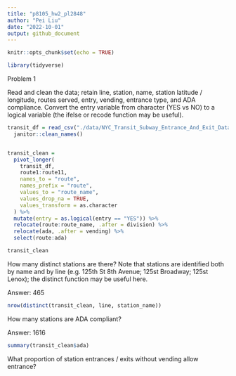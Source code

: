 ```yaml
---
title: "p8105_hw2_pl2848"
author: "Pei Liu"
date: "2022-10-01"
output: github_document
---
```


```r
knitr::opts_chunk$set(echo = TRUE)
```

```r
library(tidyverse)
```

Problem 1

Read and clean the data; retain line, station, name, station latitude / longitude, routes served, entry, vending, entrance type, and ADA compliance. Convert the entry variable from character (YES vs NO) to a logical variable (the ifelse or recode function may be useful).
```r
transit_df = read_csv("./data/NYC_Transit_Subway_Entrance_And_Exit_Data.csv") %>% 
  janitor::clean_names() 


transit_clean = 
  pivot_longer(
    transit_df,
    route1:route11,
    names_to = "route",
    names_prefix = "route",
    values_to = "route_name",
    values_drop_na = TRUE,
    values_transform = as.character
  ) %>% 
  mutate(entry = as.logical(entry == "YES")) %>% 
  relocate(route:route_name, .after = division) %>% 
  relocate(ada, .after = vending) %>% 
  select(route:ada)

transit_clean
```


How many distinct stations are there? Note that stations are identified both by name and by line (e.g. 125th St 8th Avenue; 125st Broadway; 125st Lenox); the distinct function may be useful here.

Answer: 465
```r
nrow(distinct(transit_clean, line, station_name))
```


How many stations are ADA compliant?

Answer: 1616
```r
summary(transit_clean$ada)
```


What proportion of station entrances / exits without vending allow entrance?
```r

```







